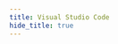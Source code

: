 ```yaml
---
title: Visual Studio Code
hide_title: true
---
```



<FeatureIcon src={visual_studio_code} title="Visual Studio Code" />
<LinkList
  data={[
    {
      title: "Fira Code Font",
      link: "/docs/visual-studio-code/fira-code-font",
      src: visual_studio_code,
    },
  ]}
/>
